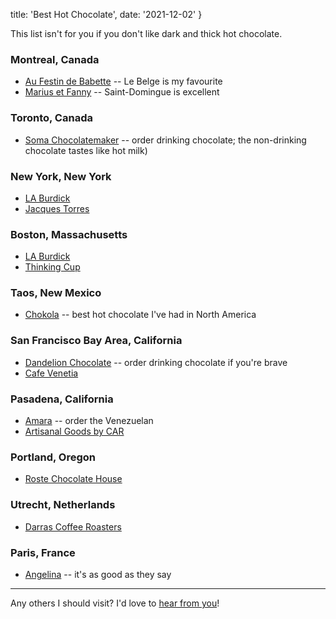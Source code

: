   title: 'Best Hot Chocolate',
  date: '2021-12-02'
}


<PostHeader title={metadata.title} date={metadata.date} />

This list isn't for you if you don't like dark and thick hot chocolate.

### Montreal, Canada

- [Au Festin de Babette](https://g.page/AuFestinDeBabette?share) -- Le Belge is my favourite
- [Marius et Fanny](https://goo.gl/maps/QX8vxrp4YZHJearCA) -- Saint-Domingue is excellent

### Toronto, Canada

- [Soma Chocolatemaker](https://goo.gl/maps/B9HkKU9jjW3ujhy3A) -- order drinking chocolate; the non-drinking chocolate tastes like hot milk)

### New York, New York

- [LA Burdick](https://goo.gl/maps/TCi7CUEjWJEXXM4G9)
- [Jacques Torres](https://goo.gl/maps/jKm3KNXNFDCDsTig9)

### Boston, Massachusetts

- [LA Burdick](https://goo.gl/maps/i318PjbkZ57e6jXy8)
- [Thinking Cup](https://g.page/thinking-cup-tremont?share)

### Taos, New Mexico

- [Chokola](https://goo.gl/maps/JxG3s1MHLMRkS9Ft8) -- best hot chocolate I've had in North America

### San Francisco Bay Area, California

- [Dandelion Chocolate](https://goo.gl/maps/3nsRkV32Pqwdngi97) -- order drinking chocolate if you're brave
- [Cafe Venetia](https://g.page/cafevenetia?share)

### Pasadena, California

- [Amara](https://maps.app.goo.gl/EsVbMUJxtghRWDnDA?g_st=ipc) -- order the Venezuelan
- [Artisanal Goods by CAR](https://maps.app.goo.gl/hSnXWUaRFVHDiJwe6)

### Portland, Oregon

- [Roste Chocolate House](https://maps.app.goo.gl/es7PEJbFRBp8mur5A)

### Utrecht, Netherlands
- [Darras Coffee Roasters](https://maps.app.goo.gl/rp2JmaKHu6cLE8py5)

### Paris, France
- [Angelina](https://maps.app.goo.gl/8HdyQbMX5infw1cB7) -- it's as good as they say
---

Any others I should visit? I'd love to [hear from you](mailto:raphael.hotter@gmail.com)!
